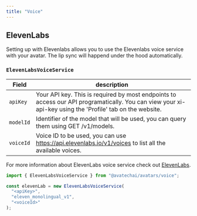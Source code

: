 ```yaml
---
title: "Voice"
---
```


## ElevenLabs

Setting up with Elevenlabs allows you to use the Elevenlabs voice service with your avatar. The lip sync will happend under the hood automatically.

### `ElevenLabsVoiceService`

| Field     | description                                                                                                                                              |
| --------- | -------------------------------------------------------------------------------------------------------------------------------------------------------- |
| `apiKey`  | Your API key. This is required by most endpoints to access our API programatically. You can view your xi-api-key using the 'Profile' tab on the website. |
| `modelId` | Identifier of the model that will be used, you can query them using GET /v1/models.                                                                      |
| `voiceId` | Voice ID to be used, you can use https://api.elevenlabs.io/v1/voices to list all the available voices.                                                   |

For more information about ElevenLabs voice service check out [ElevenLabs](https://docs.elevenlabs.io/).

```jsx
import { ElevenLabsVoiceService } from "@avatechai/avatars/voice";

const elevenLab = new ElevenLabsVoiceService(
  "<apiKey>",
  "eleven_monolingual_v1",
  "<voiceId>"
);
```
